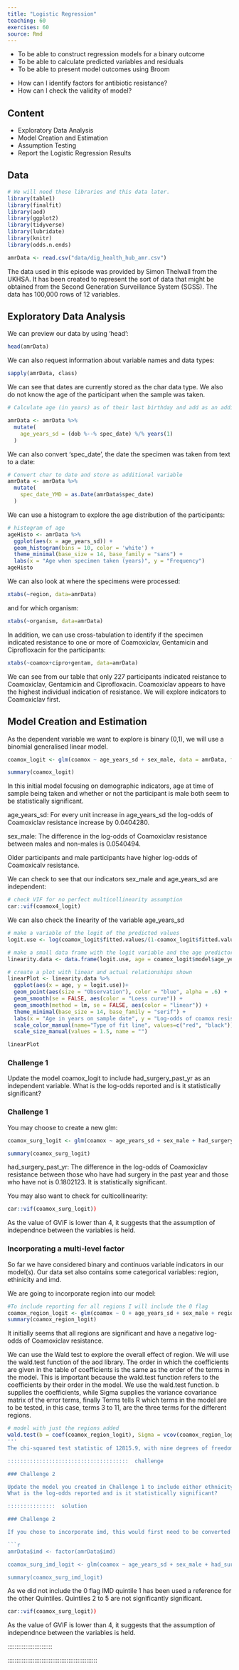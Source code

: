 ```yaml
---
title: "Logistic Regression"
teaching: 60
exercises: 60
source: Rmd
---
```


::::::::::::::::::::::::::::::::::::::: objectives

- To be able to construct regression models for a binary outcome
- To be able to calculate predicted variables and residuals 
- To be able to present model outcomes using Broom

::::::::::::::::::::::::::::::::::::::::::::::::::

:::::::::::::::::::::::::::::::::::::::: questions

- How can I identify factors for antibiotic resistance?
- How can I check the validity of model?

::::::::::::::::::::::::::::::::::::::::::::::::::

## Content

-   Exploratory Data Analysis
-   Model Creation and Estimation
-   Assumption Testing
-   Report the Logistic Regression Results

## Data

```r

# We will need these libraries and this data later.
library(table1)
library(finalfit)
library(aod)
library(ggplot2)
library(tidyverse)
library(lubridate)
library(knitr)
library(odds.n.ends)

amrData <- read.csv("data/dig_health_hub_amr.csv")

```
The data used in this episode was provided by Simon Thelwall from the UKHSA. 
It has been created to represent the sort of data that might be obtained from the Second Generation Surveillance System (SGSS).
The data has 100,000 rows of 12 variables.

## Exploratory Data Analysis

We can preview our data by using 'head':

```r

head(amrData)

```
We can also request information about variable names and data types:
```r

sapply(amrData, class)

```

We can see that dates are currently stored as the char data type. We also do not know the age of the participant when the sample was taken.

```r

# Calculate age (in years) as of their last birthday and add as an additional variable to our data.

amrData <- amrData %>% 
  mutate(
    age_years_sd = (dob %--% spec_date) %/% years(1)
  )

```

We can also convert 'spec_date', the date the specimen was taken from text to a date:
```r

# Convert char to date and store as additional variable
amrData <- amrData %>% 
  mutate(
    spec_date_YMD = as.Date(amrData$spec_date)
  )

```
We can use a histogram to explore the age distribution of the participants:

```r
# histogram of age
ageHisto <- amrData %>%
  ggplot(aes(x = age_years_sd)) +
  geom_histogram(bins = 10, color = 'white') +
  theme_minimal(base_size = 14, base_family = "sans") +
  labs(x = "Age when specimen taken (years)", y = "Frequency")
ageHisto

```
We can also look at where the specimens were processed:
```r

xtabs(~region, data=amrData)

```

and for which organism:
```r

xtabs(~organism, data=amrData)

```

In addition, we can use cross-tabulation to identify if the specimen indicated resistance to one or more of Coamoxiclav, Gentamicin and Ciprofloxacin for the participants:

```r

xtabs(~coamox+cipro+gentam, data=amrData)

```
We can see from our table that only 227 participants indicated reistance to Coamoxiclav, Gentamicin and Ciprofloxacin.
Coamoxiclav appears to have the highest individual indication of resistance. We will explore indicators to Coamoxiclav first.

##  Model Creation and Estimation

As the dependent variable we want to explore is binary (0,1), we will use a binomial generalised linear model.


```r

coamox_logit <- glm(coamox ~ age_years_sd + sex_male, data = amrData, family= 'binomial')

summary(coamox_logit)

```
In this initial model focusing on demographic indicators, age at time of sample being taken and whether or not the participant is male both seem to be statistically significant.

age_years_sd: For every unit increase in age_years_sd the log-odds of Coamoxiclav resistance increase by 0.0404280.

sex_male: The difference in the log-odds of Coamoxiclav resistance between males and non-males is 0.0540494.

Older participants and male participants have higher log-odds of Coamoxicalv resistance.

We can check to see that our indicators sex_male and age_years_sd are independent:
```r
# check VIF for no perfect multicollinearity assumption
car::vif(coamox4_logit)
```
We can also check the linearity of the variable age_years_sd

```r
# make a variable of the logit of the predicted values
logit.use <- log(coamox_logit$fitted.values/(1-coamox_logit$fitted.values))

# make a small data frame with the logit variable and the age predictor
linearity.data <- data.frame(logit.use, age = coamox_logit$model$age_years_sd)

# create a plot with linear and actual relationships shown
linearPlot <- linearity.data %>%
  ggplot(aes(x = age, y = logit.use))+
  geom_point(aes(size = "Observation"), color = "blue", alpha = .6) +
  geom_smooth(se = FALSE, aes(color = "Loess curve")) + 
  geom_smooth(method = lm, se = FALSE, aes(color = "linear")) + 
  theme_minimal(base_size = 14, base_family = "serif") +
  labs(x = "Age in years on sample date", y = "Log-odds of coamox resistance predicted probability") +
  scale_color_manual(name="Type of fit line", values=c("red", "black")) +
  scale_size_manual(values = 1.5, name = "")

linearPlot

```

::::::::::::::::::::::::::::::::::::::  challenge

### Challenge 1

Update the model coamox_logit to include had_surgery_past_yr as an independent variable.
What is the log-odds reported and is it statistically significant?

:::::::::::::::  solution

### Challenge 1

You may choose to create a new glm:

```r
coamox_surg_logit <- glm(coamox ~ age_years_sd + sex_male + had_surgery_past_yr, data = amrData, family= 'binomial')

summary(coamox_surg_logit)
```
had_surgery_past_yr: The difference in the log-odds of Coamoxiclav resistance between those who have had surgery in the past year
and those who have not is 0.1802123. It is statistically significant.

You may also want to check for culticollinearity:

```r
car::vif(coamox_surg_logit))
```
As the value of GVIF is lower than 4, it suggests that the assumption of independnce between the variables is held.

:::::::::::::::::::::::::

::::::::::::::::::::::::::::::::::::::::::::::::::

### Incorporating a multi-level factor

So far we have considered binary and continuos variable indicators in our model(s).
Our data set also contains some categorical variables: region, ethinicity and imd.

We are going to incorporate region into our model:

```r
#To include reporting for all regions I will include the 0 flag
coamox_region_logit <- glm(coamox ~ 0 + age_years_sd + sex_male + region, data = amrData, family= 'binomial')
summary(coamox_region_logit)
```
It initially seems that all regions are significant and have a negative log-odds of Coamoxiclav resistance.


We can use the Wald test to explore the overall effect of region. We will use the wald.test function of the aod library. The order in which the coefficients are given in the table of coefficients is the same as the order of the terms in the model. This is important because the wald.test function refers to the coefficients by their order in the model. We use the wald.test function. b supplies the coefficients, while Sigma supplies the variance covariance matrix of the error terms, finally Terms tells R which terms in the model are to be tested, in this case, terms 3 to 11, are the three terms for the different regions.

```r
# model with just the regions added
wald.test(b = coef(coamox_region_logit), Sigma = vcov(coamox_region_logit), Terms = 3:11)
'''
The chi-squared test statistic of 12815.9, with nine degrees of freedom is associated with a p-value of 0.00 indicating that the overall effect of region is statistically significant.

::::::::::::::::::::::::::::::::::::::  challenge

### Challenge 2

Update the model you created in Challenge 1 to include either ethnicity or imd as an independent variable.
What is the log-odds reported and is it statistically significant?

:::::::::::::::  solution

### Challenge 2

If you chose to incorporate imd, this would first need to be converted to a factor

```r
amrData$imd <- factor(amrData$imd)

coamox_surg_imd_logit <- glm(coamox ~ age_years_sd + sex_male + had_surgery_past_yr + imd, data = amrData, family= 'binomial')

summary(coamox_surg_imd_logit)
```
As we did not include the 0 flag IMD quintile 1 has been used a reference for the other Quintiles.
Quintiles 2 to 5 are not significantly significant.

```r
car::vif(coamox_surg_logit))
```
As the value of GVIF is lower than 4, it suggests that the assumption of independnce between the variables is held.

:::::::::::::::::::::::::

::::::::::::::::::::::::::::::::::::::::::::::::::
